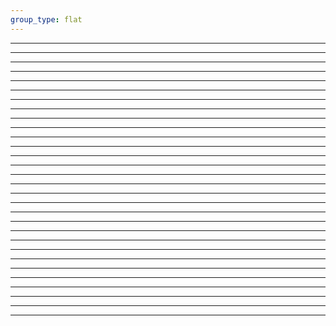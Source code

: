 ```yaml
---
group_type: flat
---
```



<Apps/>

---
<Connector/>

---
<AppEntitlements/>

---
<AppEntitlementUserBinding/>

---
<AppEntitlementOwners/>

---
<AppOwners/>

---
<AppReport/>

---
<AppReportAction/>

---
<AppResourceType/>

---
<AppResource/>

---
<AppResourceOwners/>

---
<AppUsageControls/>

---
<AppUser/>

---
<Attributes/>

---
<Auth/>

---
<RequestCatalogManagement/>

---
<Directory/>

---
<PersonalClient/>

---
<Roles/>

---
<Policies/>

---
<AppResourceSearch/>

---
<AppSearch/>

---
<AttributeSearch/>

---
<AppEntitlementSearch/>

---
<PolicySearch/>

---
<RequestCatalogSearch/>

---
<TaskSearch/>

---
<UserSearch/>

---
<Task/>

---
<TaskActions/>

---
<User/>

